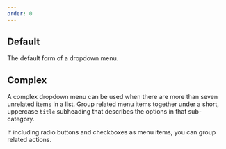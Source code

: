 ```yaml
---
order: 0
---
```



## Default

The default form of a dropdown menu.

<Example
  Component={DropdownMenuDefault}
  packageName="@atlaskit/dropdown-menu"
/>

## Complex

A complex dropdown menu can be used when there are more than seven unrelated items in a list. Group related menu items together under a short, uppercase `title` subheading that describes the options in that sub-category.

If including radio buttons and checkboxes as menu items, you can group related actions.

<Example
  Component={DropdownMenuComplex}
  packageName="@atlaskit/dropdown-menu"
/>
